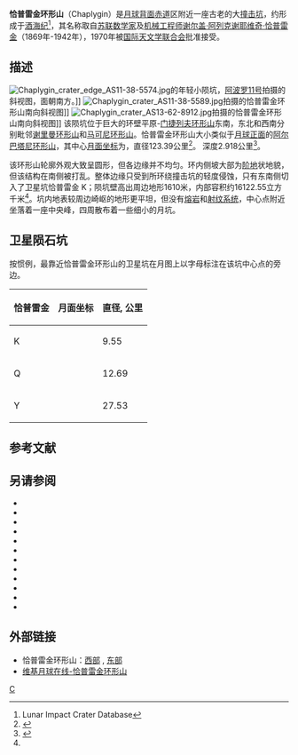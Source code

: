{{lunar crater data|
 image=Chaplygin crater 1115 med.jpg|
 caption=[[月球轨道器1号|月球轨道器1号]]拍摄的图像|
 latitude=5.76|
 N_or_S=S|
 longitude=150.24|
 E_or_W=E|
 diameter=123.39公里|
 depth=2.918公里|
 colong=212|
 eponym=[[谢尔盖·阿列克谢耶维奇·恰普雷金|谢尔盖·恰普雷金]]}}

'''恰普雷金环形山'''（Chaplygin）是[[月球背面|月球背面]][[赤道|赤道]]区附近一座古老的大[[撞击坑|撞击坑]]，约形成于[[酒海纪|酒海纪]]<ref name=LICD>Lunar Impact Crater Database</ref>，其名称取自[[苏联|苏联]][[数学家|数学家]]及[[机械工程师|机械工程师]][[谢尔盖·阿列克谢耶维奇·恰普雷金|谢尔盖·阿列克谢耶维奇·恰普雷金]]（1869年-1942年），1970年被[[国际天文学联合会|国际天文学联合会]]批准接受。

==描述==
[[Image:Chaplygin_crater_edge_AS11-38-5574.jpg|thumb]]的年轻小陨坑，[[阿波罗11号|阿波罗11号]]拍摄的斜视图，面朝南方。]]
[[Image:Chaplygin_crater_AS11-38-5589.jpg|thumb]]拍摄的恰普雷金环形山南向斜视图]]
[[Image:Chaplygin_crater_AS13-62-8912.jpg|thumb]]拍摄的恰普雷金环形山南向斜视图]]
该陨坑位于巨大的环壁平原-[[门捷列夫环形山|门捷列夫环形山]]东南，东北和西南分别毗邻[[谢里曼环形山|谢里曼环形山]]和[[马可尼环形山|马可尼环形山]]。恰普雷金环形山大小类似于[[月球正面|月球正面]]的[[阿尔巴塔尼环形山|阿尔巴塔尼环形山]]，其中心[[月面坐标|月面坐标]]为{{Coord|5.76|N|150.24|W|globe:Moon|nogoogle=1|noosm=1}}，直径123.39公里<ref name="IAU">{{Cite web |url=http://planetarynames.wr.usgs.gov/Feature/1143 |title=Directory of the International Astronomical Union |access-date=2016-07-09 |archive-date=2014-12-05 |archive-url=https://archive.is/20141205150655/http://planetarynames.wr.usgs.gov/Feature/1143 |dead-url=no }}</ref>。
深度2.918公里<ref>{{Cite web |url=http://fisherka.csolutionshosting.net/astronote/plan/craterdepth/html/CraterDepthFeatureNameWestfall.html |title=John E. Westfall's Atlas of the Lunar Terminator, Cambridge Univ. Press (2000) |access-date=2016-07-09 |archive-date=2014-12-18 |archive-url=https://archive.today/20141218234310/http://fisherka.csolutionshosting.net/astronote/plan/craterdepth/html/CraterDepthFeatureNameWestfall.html |dead-url=no }}</ref>。

该环形山轮廓外观大致呈圆形，但各边缘并不均匀。环内侧坡大部为[[wiktionary:terrace|阶地]]状地貌，但该结构在南侧被打乱。整体边缘只受到所环绕撞击坑的轻度侵蚀，只有东南侧切入了卫星坑恰普雷金 K；陨坑壁高出周边地形1610米，内部容积约16122.55立方千米<ref name="LICD"/>。坑内地表较周边崎岖的地形更平坦，但没有[[熔岩|熔岩]]和[[射纹系统|射纹系统]]，中心点附近坐落着一座中央峰，四周散布着一些细小的月坑。

==卫星陨石坑==
按惯例，最靠近恰普雷金环形山的卫星坑在月图上以字母标注在该坑中心点的旁边。

{|class="wikitable sortable" style="text-align:center"
! 恰普雷金
! class="unsortable" | 月面坐标
! 直径, 公里
|-
|K
|{{Coord|7.68|S|151.36|E|globe:moon|nogoogle=1|noosm=1|name=Chaplygin K}}
|9.55
|-
|Q
|{{Coord|7.64|S|147.91|E|globe:moon|nogoogle=1|noosm=1|name=Chaplygin Q}}
|12.69
|-
|Y
|{{Coord|2.71|S|149.64|E|globe:moon|nogoogle=1|noosm=1|name=Chaplygin Y}}
|27.53
|}
== 参考文献 ==
{{Reflist}}
==另请参阅==
{{refbegin}}
* {{cite book
  | last1 = Andersson
  | first1 = L. E.
  | last2 = Whitaker
  | first2 = E. A.
  | authorlink2 = Ewen Whitaker
  | date = 1982
  | title = [[NASA|NASA]] Catalogue of Lunar Nomenclature
  | publisher = NASA RP-1097
  | ref = harv
  }}
* {{cite web
  | last = Blue
  | first = Jennifer
  | date = July 25, 2007
  | title = Gazetteer of Planetary Nomenclature
  | publisher = [[United_States_Geological_Survey|USGS]]
  | url = http://planetarynames.wr.usgs.gov/Feature/1143
  | accessdate = 2014-12-06
  | ref = harv
  | archive-date = 2014-12-05
  | archive-url = https://archive.is/20141205150655/http://planetarynames.wr.usgs.gov/Feature/1143
  | dead-url = no
  }}
* {{cite book
  | last1 = Bussey
  | first1 = B.
  | authorlink1 = Ben Bussey
  | last2 = Spudis
  | first2 = P.
  | authorlink2 = Paul Spudis
  | date = 2004
  | title = The Clementine Atlas of the Moon
  | publisher = Cambridge University Press
  | location = New York
  | isbn = 978-0-521-81528-4
  | ref = harv
  }}
* {{cite book
  | last1 = Cocks
  | first1 = Elijah E.
  | last2 = Cocks
  | first2 = Josiah C.
  | date = 1995
  | title = Who's Who on the Moon: A Biographical Dictionary of Lunar Nomenclature
  | url = https://archive.org/details/isbn_9780936389271
  | publisher = Tudor Publishers
  | isbn = 978-0-936389-27-1
  | ref = harv
  }}
* {{cite web
  | last = McDowell
  | first = Jonathan
  | date = July 15, 2007
  | url = http://host.planet4589.org/astro/lunar/
  | title = Lunar Nomenclature
  | publisher = Jonathan's Space Report
  | accessdate = 2007-10-24
  | ref = harv
  | archive-date = 2012-05-26
  | archive-url = https://www.webcitation.org/67wcYNfK3?url=http://host.planet4589.org/astro/lunar/
  | dead-url = no
  }}
* {{cite journal| last1 = Menzel| first1 = D. H.| last2 = Minnaert| first2 = M.| last3 = Levin| first3 = B.| last4 = Dollfus| first4 = A.| last5 = Bell| first5 = B.| title = Report on Lunar Nomenclature by the Working Group of Commission 17 of the IAU| doi = 10.1007/BF00171763| journal = Space Science Reviews| volume = 12| issue = 2| pages = 136–186| date = 1971| bibcode = 1971SSRv...12..136M| ref = harv}}
* {{cite book
  | first = Patrick
  | last = Moore
  | authorlink = Patrick Moore
  | date = 2001
  | title = On the Moon
  | url = https://archive.org/details/patrickmooreonmo00patr
  | publisher = Sterling Publishing Co.
  | isbn = 978-0-304-35469-6
  | ref = harv
  }}
* {{cite book
  | first = Fred W.
  | last = Price
  | date = 1988
  | title = The Moon Observer's Handbook
  | publisher = Cambridge University Press
  | isbn = 978-0-521-33500-3
  | ref = harv
  }}
* {{cite book
  | last = Rükl
  | first = Antonín
  | authorlink = Antonín Rükl
  | date = 1990
  | title = Atlas of the Moon
  | publisher = Kalmbach Books
  | isbn = 978-0-913135-17-4
  | ref = harv
  }}
* {{cite book
  | last = Webb
  | first = Rev. T. W.
  | authorlink = Thomas William Webb
  | date = 1962
  | title = Celestial Objects for Common Telescopes
  | url = https://archive.org/details/celestialobjects00webb
  | edition = 6th revised
  | publisher = Dover
  | isbn = 978-0-486-20917-3
  | ref = harv
  }}
* {{cite book
  | first = Ewen A.
  | last = Whitaker
  | authorlink = Ewen Whitaker
  | date = 2003
  | title = Mapping and Naming the Moon
  | publisher = Cambridge University Press
  | isbn = 978-0-521-54414-6
  | ref = harv
  | url = http://books.google.com/books?id=aV1i27jDYL8C
  }}
* {{cite book
  | first = Peter T.
  | last = Wlasuk
  | date = 2000
  | title = Observing the Moon
  | publisher = Springer
  | isbn = 978-1-85233-193-1
  | ref = harv
 }}
{{refend}}
==外部链接==
* 恰普雷金环形山：[http://planetarynames.wr.usgs.gov/images/Lunar/lac_84_wac.pdf 西部] {{Wayback|url=http://planetarynames.wr.usgs.gov/images/Lunar/lac_84_wac.pdf |date=20190924190824 }}, [http://planetarynames.wr.usgs.gov/images/Lunar/lac_85_wac.pdf 东部] {{Wayback|url=http://planetarynames.wr.usgs.gov/images/Lunar/lac_85_wac.pdf |date=20160305082115 }}
* [http://the-moon.wikispaces.com/Chaplygin 维基月球在线-恰普雷金环形山] {{Wayback|url=http://the-moon.wikispaces.com/Chaplygin |date=20161018181733 }}

[[Category:月球环形山|C]]
{{月球環形山 (C-F)}}